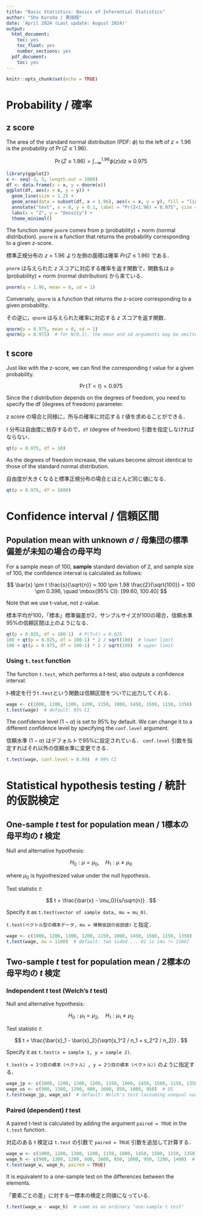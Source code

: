 ---
title: "Basic Statistics: Basics of Inferential Statistics"
author: "Sho Kuroda / 黒田翔"
date: 'April 2024 (Last update: August 2024)'
output:
  html_document:
    toc: yes
    toc_float: yes
    number_sections: yes
  pdf_document:
    toc: yes
---

```{r setup, include=FALSE}
knitr::opts_chunk$set(echo = TRUE)
```

# Probability / 確率

## z score 

The area of the standard normal distribution (PDF: $\phi$) to the left of $z = 1.96$ is the probability of $\Pr(Z \le 1.96)$. 

$$ \Pr (Z \le 1.96) = \int_{- \infty}^{1.96} \phi (z) dz \approx 0.975 $$

```{r dnorm_plot, echo = FALSE, warning = FALSE}
library(ggplot2)
x <- seq(-3, 3, length.out = 1000)
df <- data.frame(x = x, y = dnorm(x))
ggplot(df, aes(x = x, y = y)) +
  geom_line(size = 1.2) +
  geom_area(data = subset(df, x < 1.96), aes(x = x, y = y), fill = "lightblue") +
  annotate("text", x = 0, y = 0.1, label = "Pr(Z<1.96) = 0.975", size = 6, color = "black") +
  labs(x = "Z", y = "Density") +
  theme_minimal()
```
<!--
plot(dnorm, xlim = c(-3, 3)); abline(v = 1.96)
-->

The function name `pnorm` comes from p (probability) + norm (normal distribution). `pnorm` is a function that returns the probability corresponding to a given z-score.

標準正規分布の $z = 1.96$ より左側の面積は確率 $Pr(Z \le 1.96)$ である．

`pnorm` は与えられた $z$ スコアに対応する確率を返す関数で，関数名は p (probability) + norm (normal distribution) から来ている．

```{r prob_p}
pnorm(q = 1.96, mean = 0, sd = 1)
```

Conversely, `qnorm` is a function that returns the z-score corresponding to a given probability. 

その逆に，`qnorm` は与えられた確率に対応する $z$ スコアを返す関数．

```{r prob_q}
qnorm(p = 0.975, mean = 0, sd = 1)
qnorm(p = 0.975)  # for N(0,1), the mean and sd arguments may be omitted 
```

## t score 

Just like with the z-score, we can find the corresponding $t$ value for a given probability. 

$$ \Pr(T < t) = 0.975 $$

Since the $t$ distribution depends on the degrees of freedom, you need to specify the df (degrees of freedom) parameter.

z score の場合と同様に，所与の確率に対応する $t$ 値を求めることができる．

$t$ 分布は自由度に依存するので，`df` (degree of freedom) 引数を指定しなければならない．

```{r t_score}
qt(p = 0.975, df = 10)
```

As the degrees of freedom increase, the values become almost identical to those of the standard normal distribution. 

自由度が大きくなると標準正規分布の場合とほとんど同じ値になる．

```{r t_score_largedf}
qt(p = 0.975, df = 1000)
```

# Confidence interval / 信頼区間

## Population mean with unknown $\sigma$ / 母集団の標準偏差が未知の場合の母平均

For a sample mean of 100, **sample** standard deviation of 2, and sample size of 100, the confidence interval is calculated as follows: 

$$ \bar{x} \pm t \frac{s}{\sqrt{n}} = 100 \pm 1.98 \frac{2}{\sqrt{100}} = 100 \pm 0.396, \quad \mbox{95% CI}: [99.60, 100.40] $$

Note that we use t-value, not z-value. 

標本平均が100，「標本」標準偏差が2，サンプルサイズが100の場合，信頼水準95%の信頼区間は上のようになる．

```{r ci_unknown}
qt(p = 0.025, df = 100-1)  # P(T<t) = 0.025
100 + qt(p = 0.025, df = 100-1) * 2 / sqrt(100)  # lower limit
100 + qt(p = 0.975, df = 100-1) * 2 / sqrt(100)  # upper limit
```

### Using `t.test` function 

The function `t.test`, which performs a $t$-test, also outputs a confidence interval. 

$t$-検定を行う`t.test`という関数は信頼区間をついでに出力してくれる．

```{r ci_unknown_ttest_func}
wage <- c(1000, 1200, 1300, 1200, 1150, 1000, 1450, 1500, 1150, 1350)
t.test(wage)  # default: 95% CI
```

The confidence level ($1 - \alpha$) is set to 95% by default. 
We can change it to a different confidence level by specifying the `conf.level` argument. 

信頼水準 ($1 - \alpha$) はデフォルトで95%に設定されている．
`conf.level` 引数を指定すればそれ以外の信頼水準に変更できる．

```{r ci_unknown_ttest_func_conflv}
t.test(wage, conf.level = 0.99)  # 99% CI
```


# Statistical hypothesis testing / 統計的仮説検定

## One-sample $t$ test for population mean / 1標本の母平均の $t$ 検定

Null and alternative hypothesis: 

$$ H_0 : \mu = \mu_0, \quad H_1 : \mu \ne \mu_0 $$

where $\mu_0$ is hypothesized value under the null hypothesis. 

Test statistic $t$: 

$$ t = \frac{\bar{x} - \mu_0}{s/\sqrt{n}} . $$

Specify it as `t.test(vector of sample data, mu = mu_0)`. 

`t.test(ベクトル型の標本データ, mu = 帰無仮説の仮説値)` と指定．

```{r t_ttest}
wage <- c(1000, 1200, 1300, 1200, 1150, 1000, 1450, 1500, 1150, 1350)
t.test(wage, mu = 1100)  # default: two sided ... H1 is [mu != 1100]
```

## Two-sample $t$ test for population mean / 2標本の母平均の $t$ 検定

### Independent $t$ test (Welch's $t$ test) 

Null and alternative hypothesis: 

$$ H_0 : \mu_1 = \mu_2, \quad H_1 : \mu_1 \ne \mu_2 $$

Test statistic $t$: 

$$ t = \frac{\bar{x}_1 - \bar{x}_2}{\sqrt{s_1^2 / n_1 + s_2^2 / n_2}} . $$

Specify it as `t.test(x = sample 1, y = sample 2)`. 

`t.test(x = 1つ目の標本（ベクトル）, y = 2つ目の標本（ベクトル）)` のように指定する．

```{r t2}
wage_jp <- c(1000, 1200, 1300, 1200, 1150, 1000, 1450, 1500, 1150, 1350)  # Japan
wage_us <- c(900, 1300, 1200, 800, 1600, 850, 1000, 950)  # US
t.test(wage_jp, wage_us)  # default: Welch's test (assuming unequal variance)
```

### Paired (dependent) $t$ test 

A paired t-test is calculated by adding the argument `paired = TRUE` in the `t.test` function. 

対応のある t 検定は `t.test` の引数で `paired = TRUE` 引数を追加して計算する．

```{r t_paired}
wage_w <- c(1000, 1200, 1300, 1200, 1150, 1000, 1450, 1500, 1150, 1350)  # wife
wage_h <- c(900, 1300, 1200, 800, 1600, 850, 1000, 950, 1200, 1400)  # husband
t.test(wage_w, wage_h, paired = TRUE)
```

It is equivalent to a one-sample test on the differences between the elements. 

「要素ごとの差」に対する一標本の検定と同値になっている．

```{r t_paired_one_sample}
t.test(wage_w - wage_h)  # same as an ordinary "one-sample t test"
```

